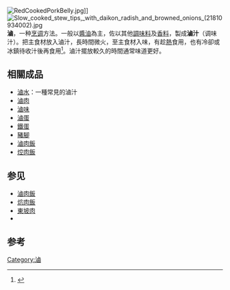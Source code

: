 {{About|一種烹飪方法|漢字「鹵」|鹵}}[[File:RedCookedPorkBelly.jpg|thumb]]]]
[[File:Slow_cooked_stew_tips,_with_daikon_radish_and_browned_onions_(21810934002).jpg|thumb]]
'''滷'''，一种[[烹调|烹调]]方法。一般以[[醬油|醬油]]為主，佐以其他[[調味料|調味料]]及[[香料|香料]]，製成'''滷汁'''（调味汁）。把主食材放入滷汁，長時間微火，至主食材入味，有趁[[熱|熱]]食用，也有冷卻或冰鎮待收汁後再食用<ref>{{Cite book|title=一看就会的川菜一本全|last=甘智荣主编|first=|publisher=北京：中国纺织出版社|year=2016.01|isbn=978-7-5180-2105-5|location=|pages=24}}</ref>。滷汁擺放較久的時間通常味道更好。

==相關成品==
*[[滷水|滷水]]：一種常見的滷汁
*[[滷肉|滷肉]]
*[[滷味|滷味]]
*[[滷蛋|滷蛋]]
*[[鐵蛋|鐵蛋]]
*[[豬腳|豬腳]]
*[[滷肉飯|滷肉飯]]
*[[焢肉飯|焢肉飯]]

==参见==
*[[滷肉飯|滷肉飯]]
*[[炕肉飯|炕肉飯]]
*[[東坡肉|東坡肉]]
*{{Lookfrom|滷}}

==参考==
{{reflist}}

{{Food-and-drink-stub}}

[[Category:滷|Category:滷]]